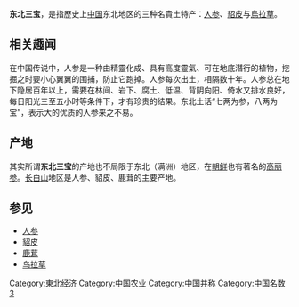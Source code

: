 '''东北三宝'''，是指歷史上[[中国|中国]]东北地区的三种名貴土特产：[[人参|人参]]、[[貂皮|貂皮]]与[[烏拉草|烏拉草]]。

== 相关趣闻 ==
在中国传说中，人参是一种由精靈化成、具有高度靈氣、可在地底潛行的植物，挖掘之时要小心翼翼的围捕，防止它跑掉。人参每次出土，相隔数十年。人参总在地下隐居百年以上，需要在林间、岩下、腐土、低温、背阴向阳、倚水又排水良好，每日阳光三至五小时等条件下，才有珍贵的结果。东北土话“七两为参，八两为宝”，表示大的优质的人参来之不易。

== 产地 ==
其实所谓'''东北三宝'''的产地也不局限于东北（满洲）地区，在[[朝鲜|朝鲜]]也有著名的[[高丽参|高丽参]]。[[长白山|长白山]]地区是人参、貂皮、鹿茸的主要产地。

== 参见 ==
*[[人参|人参]]
*[[貂皮|貂皮]]
*[[鹿茸|鹿茸]]
*[[乌拉草|乌拉草]]

[[Category:東北经济|Category:東北经济]]
[[Category:中国农业|Category:中国农业]]
[[Category:中国并称|Category:中国并称]]
[[Category:中国名数3|Category:中国名数3]]

{{thing-stub}}